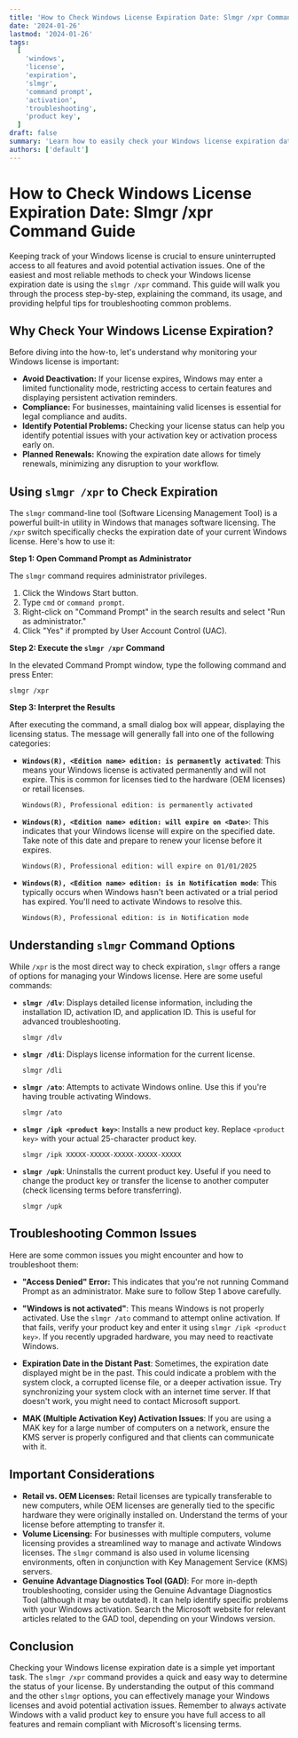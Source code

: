 ```yaml
---
title: 'How to Check Windows License Expiration Date: Slmgr /xpr Command Guide'
date: '2024-01-26'
lastmod: '2024-01-26'
tags:
  [
    'windows',
    'license',
    'expiration',
    'slmgr',
    'command prompt',
    'activation',
    'troubleshooting',
    'product key',
  ]
draft: false
summary: 'Learn how to easily check your Windows license expiration date using the slmgr /xpr command in the command prompt. This comprehensive guide covers everything from understanding the command to troubleshooting common issues related to Windows activation and licensing.'
authors: ['default']
---
```


# How to Check Windows License Expiration Date: Slmgr /xpr Command Guide

Keeping track of your Windows license is crucial to ensure uninterrupted access to all features and avoid potential activation issues. One of the easiest and most reliable methods to check your Windows license expiration date is using the `slmgr /xpr` command. This guide will walk you through the process step-by-step, explaining the command, its usage, and providing helpful tips for troubleshooting common problems.

## Why Check Your Windows License Expiration?

Before diving into the how-to, let's understand why monitoring your Windows license is important:

- **Avoid Deactivation:** If your license expires, Windows may enter a limited functionality mode, restricting access to certain features and displaying persistent activation reminders.
- **Compliance:** For businesses, maintaining valid licenses is essential for legal compliance and audits.
- **Identify Potential Problems:** Checking your license status can help you identify potential issues with your activation key or activation process early on.
- **Planned Renewals:** Knowing the expiration date allows for timely renewals, minimizing any disruption to your workflow.

## Using `slmgr /xpr` to Check Expiration

The `slmgr` command-line tool (Software Licensing Management Tool) is a powerful built-in utility in Windows that manages software licensing. The `/xpr` switch specifically checks the expiration date of your current Windows license. Here's how to use it:

**Step 1: Open Command Prompt as Administrator**

The `slmgr` command requires administrator privileges.

1.  Click the Windows Start button.
2.  Type `cmd` or `command prompt`.
3.  Right-click on "Command Prompt" in the search results and select "Run as administrator."
4.  Click "Yes" if prompted by User Account Control (UAC).

**Step 2: Execute the `slmgr /xpr` Command**

In the elevated Command Prompt window, type the following command and press Enter:

```plaintext
slmgr /xpr
```

**Step 3: Interpret the Results**

After executing the command, a small dialog box will appear, displaying the licensing status. The message will generally fall into one of the following categories:

- **`Windows(R), <Edition name> edition: is permanently activated`**: This means your Windows license is activated permanently and will not expire. This is common for licenses tied to the hardware (OEM licenses) or retail licenses.

  ```
  Windows(R), Professional edition: is permanently activated
  ```

- **`Windows(R), <Edition name> edition: will expire on <Date>`**: This indicates that your Windows license will expire on the specified date. Take note of this date and prepare to renew your license before it expires.

  ```
  Windows(R), Professional edition: will expire on 01/01/2025
  ```

- **`Windows(R), <Edition name> edition: is in Notification mode`**: This typically occurs when Windows hasn't been activated or a trial period has expired. You'll need to activate Windows to resolve this.

  ```
  Windows(R), Professional edition: is in Notification mode
  ```

## Understanding `slmgr` Command Options

While `/xpr` is the most direct way to check expiration, `slmgr` offers a range of options for managing your Windows license. Here are some useful commands:

- **`slmgr /dlv`**: Displays detailed license information, including the installation ID, activation ID, and application ID. This is useful for advanced troubleshooting.

  ```plaintext
  slmgr /dlv
  ```

- **`slmgr /dli`**: Displays license information for the current license.

  ```plaintext
  slmgr /dli
  ```

- **`slmgr /ato`**: Attempts to activate Windows online. Use this if you're having trouble activating Windows.

  ```plaintext
  slmgr /ato
  ```

- **`slmgr /ipk <product key>`**: Installs a new product key. Replace `<product key>` with your actual 25-character product key.

  ```plaintext
  slmgr /ipk XXXXX-XXXXX-XXXXX-XXXXX-XXXXX
  ```

- **`slmgr /upk`**: Uninstalls the current product key. Useful if you need to change the product key or transfer the license to another computer (check licensing terms before transferring).

  ```plaintext
  slmgr /upk
  ```

## Troubleshooting Common Issues

Here are some common issues you might encounter and how to troubleshoot them:

- **"Access Denied" Error:** This indicates that you're not running Command Prompt as an administrator. Make sure to follow Step 1 above carefully.

- **"Windows is not activated"**: This means Windows is not properly activated. Use the `slmgr /ato` command to attempt online activation. If that fails, verify your product key and enter it using `slmgr /ipk <product key>`. If you recently upgraded hardware, you may need to reactivate Windows.

- **Expiration Date in the Distant Past**: Sometimes, the expiration date displayed might be in the past. This could indicate a problem with the system clock, a corrupted license file, or a deeper activation issue. Try synchronizing your system clock with an internet time server. If that doesn't work, you might need to contact Microsoft support.

- **MAK (Multiple Activation Key) Activation Issues**: If you are using a MAK key for a large number of computers on a network, ensure the KMS server is properly configured and that clients can communicate with it.

## Important Considerations

- **Retail vs. OEM Licenses:** Retail licenses are typically transferable to new computers, while OEM licenses are generally tied to the specific hardware they were originally installed on. Understand the terms of your license before attempting to transfer it.
- **Volume Licensing:** For businesses with multiple computers, volume licensing provides a streamlined way to manage and activate Windows licenses. The `slmgr` command is also used in volume licensing environments, often in conjunction with Key Management Service (KMS) servers.
- **Genuine Advantage Diagnostics Tool (GAD)**: For more in-depth troubleshooting, consider using the Genuine Advantage Diagnostics Tool (although it may be outdated). It can help identify specific problems with your Windows activation. Search the Microsoft website for relevant articles related to the GAD tool, depending on your Windows version.

## Conclusion

Checking your Windows license expiration date is a simple yet important task. The `slmgr /xpr` command provides a quick and easy way to determine the status of your license. By understanding the output of this command and the other `slmgr` options, you can effectively manage your Windows licenses and avoid potential activation issues. Remember to always activate Windows with a valid product key to ensure you have full access to all features and remain compliant with Microsoft's licensing terms.
